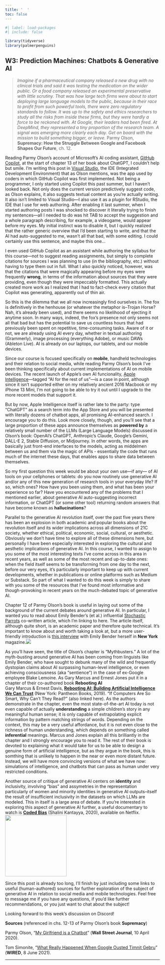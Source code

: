```yaml
---
title: '  '
toc: false
---
```


```r
#| label: load-packages
#| include: false

library(tidyverse)
library(palmerpenguins)
```

## W3: Prediction Machines: Chatbots & Generative AI

> *Imagine if a pharmaceutical company released a new drug with no clinical trials and said it was testing the medication on the wider public. Or a food company released an experimental preservative with little scrutiny. That was how large tech firms were about to start deploying large language models to the public, because in their race to profit from such powerful tools, there were zero regulatory standards to follow. It was up to the safety and ethics researchers to study all the risks from inside these firms, but they were hardly a force to be reckoned with. At Google, their leaders had been fired. At DeepMind, they represented a tiny proportion of the research team. A signal was emerging more clearly each day. Get on board with the mission to build something bigger, or leave.* [Parmy Olson, **Supremacy: How the Struggle Between Google and Facebook Shapes Our Future**, ch. 12.]{.aside}

Reading Parmy Olson's account of Microsoft's AI coding assistant, [GitHub Copilot](https://github.com/features/copilot), at the start of chapter 13 of her book about ChatGPT, I couldn't help but smile. I'm writing this post in [Visual Studio](https://visualstudio.microsoft.com/), the IDE (Integrated Development Environment) that as Olson mentions, was the app used by coders in which GitHub Copilot was first implemented. Not being a programmer, I only started using Copilot this past summer, but I haven't looked back. Not only does the current version predictively suggest code, as Olson explains, it also suggests textual content as you're actually writing. It also isn't limited to Visual Studio---I also use it as a plugin for RStudio, the IDE that I use for web authoring. After enabling it last summer, when I started authoring posts I was shocked to discover it literally trying to finish my sentences---all I needed to do was hit TAB to accept the suggestion and a whole paragraph describing, for example, a videogame, would appear before my eyes. My initial instinct was to disable it, but I quickly realized that the rather generic overview that I'd been starting to write, and that the AI had auto-suggested to me, wasn't all that bad, with some editing. I could certainly use this sentence, and maybe this one...

I even used GitHub Copilot as an assistant while authoring the syllabus for this course---not to suggest reading assignments, but simply to complete citations for sources I was planning to use (in the bibliography, etc.) without having to type them out in full. What I also quickly noticed, however, was that the citations that were magically appearing before my eyes were frequently **wrong**, in terms of the information about sources that they were providing, even though they were impeccably formatted. This actually created more work as I realized that I had to fact-check every citation that Copilot was generating, apparently out of thin air.

So this is the dilemma that we all now increasingly find ourselves in. The fox is definitively in the henhouse (or whatever the metaphor is--Trojan Horse? Nah, it's already been used), and there seems no likelihood of ejecting it anytime soon. In many ways, indeed, the fox's presence not only seems not all that bad but has the potential to save us countless hours that had previously been spent on repetitive, time-consuming tasks. Aware of it or not, we are already using AI every day, whether in textual authoring (Grammerly), image processing (everything Adobe), or music DAWs (Ableton Live). AI is already on our laptops, our tablets, and our mobile devices.

Since our course is focused specifically on **mobile**, handheld technologies and their relation to social media, while reading Parmy Olson's book I've been thinking specifically about current implementations of AI on mobile devices. The recent launch of Apple's own AI funcionality, [Apple Intelligence](https://www.apple.com/apple-intelligence/)---tagged "AI for the rest of us"---is a case in point, although since it isn't supported either on my relatively ancient 2016 Macbook or my iPhone 13 Mini, I'm not going to be able to try it out until I upgrade to the more recent models that support it.

But by now, Apple Intelligence itself is rather late to the party: type "ChatGPT" as a search term into the App Store and you will be presented with literally dozens of chatbot apps, all promising AI-enhanced search. I encourage you to do this. Look more closely, though, and you'll see that a large proportion of these apps announce themselves as **powered by** a relatively small number of the LLMs (Large Language Models) discussed in Olson's book: OpenAI's ChatGPT, Anthropic's Claude, Google's Gemini, DALL-E 2, Stable Diffusion, or Midjourney. In other words, the apps are basically just front-end interfaces to the models, acting as middelmen between us and them via the magic of APIs - essentially the code that runs much of the internet these days, that enables apps to share data between themselves.

So my first question this week would be about your own use---if any--- of AI tools on your cellphones or tablets: do you now routinely use generative AI and/or any of this new generation of research tools in your everyday life? If so, which ones? How have you been using them, and what has been your experience so far? Have you encountered any of the problems that I mentioned earlier, about generative AI auto-suggesting incorrect information, or ChatGPT (or some other tool) returning random answers that have become known as **hallucinations**?

Parallel to the generative AI revolution itself, over the past five years there has been an explosion in both academic and popular books about the revolution itself and its wider implications across all dimensions of 21C society, whether ethical, political, economic, social, cultural, or aesthetic. Obviously we don't have time to explore all of these dimensions here, but personally I have been especially interested in exploring the cultural and aesthetic implications of generative AI. In this course, I wanted to assign to you some of the most interesting texts I've come across in this area in recent years, as well as some of the most recent and up-to-date ones: when the field itself seems to be transforming from one day to the next, before our very eyes, it's particularly important to keep up with current developments, whether in publications or online platforms such as Medium or Substack. So part of what I wanted to do this week is simply to share with you some of the resources that I've found most informative and though-provoking in recent years on the much-debated topic of generative AI.

Chapter 12 of Parmy Olson's book is useful in laying out some of the background of the current debates around generative AI. In particular, I wanted you to read about Emily Bender's (et al.) influential [Stochastic Parrots](pdf/stochastic-parrots.pdf) co-written article, which I'm linking to here. The article itself, although quite short, is an academic paper and therefore quite technical. It's important to know about and worth taking a look at, but a more user-friendly introduction is [this interview](https://nymag.com/intelligencer/article/ai-artificial-intelligence-chatbots-emily-m-bender.html) with Emily Bender herself in **New York** magazine.[[![](img/parrot.jpeg)](https://nymag.com/intelligencer/article/ai-artificial-intelligence-chatbots-emily-m-bender.html)]{.aside}

As you'll have seen, the title of Olson's chapter is "Mythbusters." A lot of the myth-busting around generative AI has been coming from linguists like Emily Bender, who have sought to debunk many of the wild and frequently dystopian claims about AI surpassing human-level intelligence, or even achieving consciousness (aka "sentience") in the case of ex-Google employee Blake Lemoine. As Gary Marcus and Ernest Jones put it in a chapter of their co-authored book **Rebooting AI**[<br>Gary Marcus & Ernest Davis, [**Rebooting AI: Building Artificial Intelligence We Can Trust**](https://www.penguinrandomhouse.com/books/603982/rebooting-ai-by-gary-marcus-and-ernest-davis/) (New York: Pantheon Books, 2019).]{.aside} "If Computers Are So Smart, Why Can't They Read?" (also linked here). As the authors demonstrate in the chapter, even the most state-of-the-art AI today is not even capable of actually **understanding** a simple children's story in any meaningful human sense; it is only capable of extrapolating explicit information by pattern matching strings of words. Depending on the context, this may be a very useful affordance, but it is not even close to the richness of human understanding, which depends on something called **inferential** meanings. Marcus and Jones explain all this brilliantly in the chapter and I strongly encourage you to read it. The rest of their book is devoted to explaining what it would take for us to be able to design a genuine form of artificial intelligence, but as they argue in the book, this is somthing that is unlikely to happen in the near or even more distant future. Instead, we will have more convincing versions of what we have now: simulations of intelligence, and chatbots that can pass as human under very restricted conditions.

Another source of critique of generative AI centers on **identity** and inclusivity, involving "bias" and assymetries in the representation particularly of women and minority identities in generative AI outputs--itself the result of insufficient inclusivity in the datasets on which LLMs are modeled. This in itself is a large area of debate. If you're interested in exploring this aspect of generative AI further, a useful documentary to watch is [**Coded Bias**](https://www.netflix.com/title/81328723) (Shalini Kantayya, 2020), available on Netflix.[[![](img/coded-bias.jpeg){width="200"}](https://www.netflix.com/title/81328723)]{.aside}

Since this post is already too long, I'll finish by just including some links to useful (human-authored) sources for further exploration of the subject of generative AI in relation to social media and mobile technologies. Feel free to message me if you have any questions, if you'd like further recommendations, or you just want to chat about the subject!

Looking forward to this week's discussion on Discord!

**Sources** (referenced in chs. 12-13 of Parmy Olson's book **Supremacy**)

Parmy Olson, "[My Girlfriend is a Chatbot](https://www.wsj.com/articles/my-girlfriend-is-a-chatbot-11586523208)" (**Wall Street Journal**, 10 April 2020).

Tom Simonite, "[What Really Happened When Google Ousted Timnit Gebru](https://www.wired.com/story/google-timnit-gebru-ai-what-really-happened/)" (**WIRED**, 8 June 2021).

------------------------------------------------------------------------
